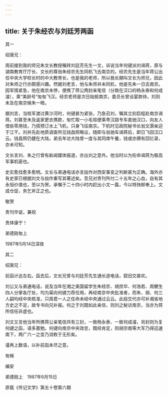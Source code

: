 ```yaml
---
---
---
```

title: 关于朱经农与刘廷芳两函
---





其一


绍唐兄：

周前接到我的师兄朱文长教授嘱转刘廷芳先生一文，诉说当年何键派刘谒蒋，原与湖南教育厅厅长、文长的尊翁朱经农先生同机飞去南京的。经农先生是当年蒋公出任中央大学校长时的中大教育长，也是我的老师，所以我长期叫文长为师兄，因此对朱师之行亦颇感兴趣。然据刘老言，他与朱师并未同机，他是先朱一日去南京。因军情紧急，他在南京未停，便携了蒋公两封亲笔信（分致在汉口的杨永泰和何成濬），乘“美龄号”匆匆飞汉。经农老师是次日始抵南京，委员长曾设宴款待，刘则未及在南京候朱一晤。

据刘言，当桂军渡过黄沙河时，何键甚为紧张，乃急召刘，嘱其立刻启程赴南京谒蒋。刘甚至未及返家更衣携款，匆忙取一小毛毯便乘粤汉路专车直驰汉口，向友人借些零用钱，乃搭预订水上飞机，只身飞往南京。下机时见政院秘书长翁文灏亲迎于江干。刘并先赴地质调查所见钱昌照略议，随即与翁驰车谒蒋后，即日飞回汉口云。钱昌照仍健在大陆，弟去年访大陆曾一度与其同席午餐，钱或亦撰有回忆录，亦未可知。

文长言刘、朱之行曾有新闻媒体报道，亦出刘之意外。他当时以为衔命谒蒋为极高军事机密也。

史实愈找愈多愈明。文长与弟通电话亦言拙作对西安事变之判断甚为正确。海外亦有史家已根据刘文与拙作重写其著述矣。吾兄对贵刊所付二十五年之心血，自有其永恒价值也，至以为贺。承嘱于二十四小时内赶出小文一篇，今以特快邮奉上。文成仓促，务乞斧正之也。

敬贺

贵刊华诞，兼祝

贵体康宁！





弟德刚匆上

1987年5月14日深夜





其二


绍唐兄：

前函计达左右。函去后，文长兄曾与刘廷芳先生通长途电话，叙旧交甚欢。

刘公又与弟通电话，说及当年在湘之美国留学生朱经农、胡庶华、何浩若、周鲠生四人分掌各厅处，均为渠向何键力荐任用，再经南京中央批准者，而朱、胡、何三人嗣均经中央核准，只周君一人之任命未经中央通过云云。此段交代亦可补湘省地方史之不足，故专书向兄补报。何之于刘既如此亲信，则刘之秘访南京，当亦为蒋所信任非虚也。

刘文又言他当年所携蒋公亲笔信共有三封，一致杨永泰、一致何成濬，另封则为复何键之函，语多嘉勉。何键向南京中央效忠，既经肯定，则胡宗南等大军乃得迅速南下，两广六一之变乃消敉于无形矣。

谨再上数语，以补前函未尽之意。

匆候

编安





弟德刚上　1987年6月15日

原载《传记文学》第五十卷第六期
